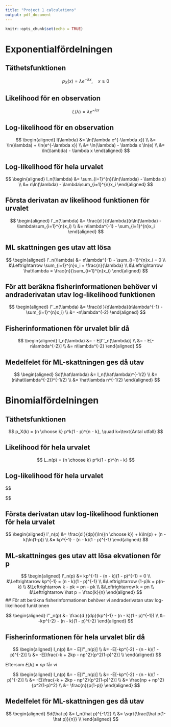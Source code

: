 ```yaml
---
title: "Project 1 calculations"
output: pdf_document
---
```


```r
knitr::opts_chunk$set(echo = TRUE)
```

# Exponentialfördelningen

## Täthetsfunktionen

$$
p_X(x) = \lambda e^{-\lambda x}, \quad x \ge 0
$$

## Likelihood för en observation

$$
L(\lambda) = \lambda e^{-\lambda x}
$$

## Log-likelihood för en observation

$$
\begin{aligned}
l(\lambda) &= \ln(\lambda e^{-\lambda x}) \\
           &= \ln(\lambda) + \ln(e^{-\lambda x}) \\
           &= \ln(\lambda) - \lambda x \ln(e) \\
           &= \ln(\lambda) - \lambda x 
\end{aligned}
$$

## Log-likelihood för hela urvalet

$$
\begin{aligned}
l_n(\lambda) &= \sum_{i=1}^{n}(\ln(\lambda) - \lambda x) \\
             &= n\ln(\lambda) - \lambda\sum_{i=1}^{n}x_i
\end{aligned}
$$

## Första derivatan av likelihood funktionen för urvalet

$$
\begin{aligned}
l'_n(\lambda) &= \frac{d }{d\lambda}(n\ln(\lambda) - \lambda\sum_{i=1}^{n}x_i) \\
              &= n\lambda^{-1} - \sum_{i=1}^{n}x_i 
\end{aligned}
$$

## ML skattningen ges utav att lösa 

$$
\begin{aligned}
l'_n(\lambda) &= n\lambda^{-1} - \sum_{i=1}^{n}x_i = 0 \\
              &\Leftrightarrow \sum_{i=1}^{n}x_i = \frac{n}{\lambda} \\
              &\Leftrightarrow \hat\lambda = \frac{n}{\sum_{i=1}^{n}x_i}
\end{aligned}
$$

## För att beräkna fisherinformationen behöver vi andraderivatan utav log-likelihood funktionen

$$
\begin{aligned}
l''_n(\lambda) &= \frac{d }{d\lambda}(n\lambda^{-1} - \sum_{i=1}^{n}x_i) \\
               &= -n\lambda^{-2} 
\end{aligned}
$$

## Fisherinformationen för urvalet blir då

$$
\begin{aligned}
I_n(\lambda) &= - E[l''_n(\lambda)] \\
             &= - E[-n\lambda^{-2}] \\
             &= n\lambda^{-2}
\end{aligned}
$$

## Medelfelet för ML-skattningen ges då utav

$$
\begin{aligned}
Sd(\hat\lambda) &= I_n(\hat\lambda)^{-1/2} \\
                &= (n\hat\lambda^{-2})^{-1/2} \\
                &= \hat\lambda n^{-1/2}
\end{aligned}
$$

# Binomialfördelningen

## Täthetsfunktionen

$$
p_X(k) = {n \choose k} p^k(1 - p)^{n - k}, \quad k=\text{Antal utfall}
$$

## Likelihood för hela urvalet

$$
L_n(p) = {n \choose k} p^k(1 - p)^{n - k}
$$

## Log-likelihood för hela urvalet

$$
\begin{aligned}
l_n(p) &= \ln({n \choose k} p^k(1 - p)^{n - k}) \\
     &= \ln({n \choose k}) + \ln(p^k) + \ln((1 - p)^{n - k}) \\
     &= \ln({n \choose k}) + k\ln(p) + (n - k)\ln(1-p)
           
\end{aligned}
$$

## Första derivatan utav log-likelihood funktionen för hela urvalet

$$
\begin{aligned}
l'_n(p) &= \frac{d }{dp}(\ln({n \choose k}) + k\ln(p) + (n - k)\ln(1-p)) \\
            &= kp^{-1} - (n - k)(1 - p)^{-1}
\end{aligned}
$$

## ML-skattninges ges utav att lösa ekvationen för p

$$
\begin{aligned}
l'_n(p) &= kp^{-1} - (n - k)(1 - p)^{-1} = 0 \\
        &\Leftrightarrow kp^{-1} = (n - k)(1 - p)^{-1} \\
        &\Leftrightarrow (1-p)k = p(n-k) \\
        &\Leftrightarrow k - pk = pn - pk \\
        &\Leftrightarrow k = pn \\
        &\Leftrightarrow \hat p = \frac{k}{n}
\end{aligned}
$$
## För att beräkna fisherinformationen behöver vi andraderivatan utav log-likelihood funktionen

$$
\begin{aligned}
l''_n(p) &= \frac{d }{dp}(kp^{-1} - (n - k)(1 - p)^{-1}) \\
         &= -kp^{-2} - (n - k)(1 - p)^{-2}
\end{aligned}
$$

## Fisherinformationen för hela urvalet blir då

$$
\begin{aligned}
I_n(p) &= - E[l''_n(p)] \\
             &= -E[-kp^{-2} - (n - k)(1 - p)^{-2}] \\
             &= -E[\frac{-k + 2kp - np^2}{p^2(1-p)^2}] \\
\end{aligned}
$$

Eftersom $E[k] = np$ får vi

$$
\begin{aligned}
I_n(p) &= - E[l''_n(p)] \\
             &= -E[-kp^{-2} - (n - k)(1 - p)^{-2}] \\
             &= -E[\frac{-k + 2kp - np^2}{p^2(1-p)^2}] \\
             &= \frac{np + np^2}{p^2(1-p)^2} \\
             &= \frac{n}{p(1-p)}
\end{aligned}
$$

## Medelfelet för ML-skattningen ges då utav

$$
\begin{aligned}
Sd(\hat p) &= I_n(\hat p)^{-1/2} \\
                &= \sqrt{\frac{\hat p(1-\hat p)}{n}} \\
\end{aligned}
$$
